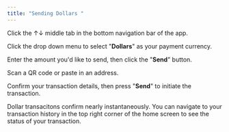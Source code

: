 ```yaml
---
title: "Sending Dollars "
---
```


Click the ↑↓ middle tab in the bottom navigation bar of the app.

Click the drop down menu to select "**Dollars**" as your payment currency.

Enter the amount you'd like to send, then click the "**Send**" button. 

Scan a QR code or paste in an address.

Confirm your transaction details, then press "**Send**" to initiate the transaction.

Dollar transacitons confirm nearly instantaneously. You can navigate to your transaction history in the top right corner of the home screen to see the status of your transaction.